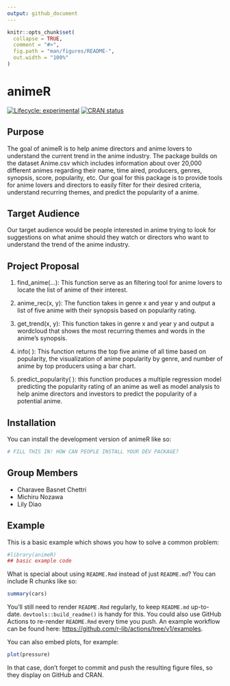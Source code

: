 ```yaml
---
output: github_document
---
```


<!-- README.md is generated from README.Rmd. Please edit that file -->

```r
knitr::opts_chunk$set(
  collapse = TRUE,
  comment = "#>",
  fig.path = "man/figures/README-",
  out.width = "100%"
)
```

# animeR

<!-- badges: start -->
[![Lifecycle: experimental](https://img.shields.io/badge/lifecycle-experimental-orange.svg)](https://lifecycle.r-lib.org/articles/stages.html#experimental)
[![CRAN status](https://www.r-pkg.org/badges/version/animeR)](https://CRAN.R-project.org/package=animeR)
<!-- badges: end -->

## Purpose 

The goal of animeR is to help anime directors and anime lovers to understand the current trend in the anime industry. The package builds on the dataset Anime.csv which includes information about over 20,000 different animes regarding their name, time aired, producers, genres, synopsis, score, popularity, etc. Our goal for this package is to provide tools for anime lovers and directors to easily filter for their desired criteria, understand recurring themes, and predict the popularity of a anime.

## Target Audience

Our target audience would be people interested in anime trying to look for suggestions on what anime should they watch or directors who want to understand the trend of the anime industry.

## Project Proposal

1) find_anime(...): This function serve as an filtering tool for anime lovers to locate the list of anime of their interest. 

2) anime_rec(x, y):  The function takes in genre x and year y and output a list of five anime with their synopsis based on popularity rating.

3) get_trend(x, y): This function takes in genre x and year y and output a wordcloud that shows the most recurring themes and words in the anime’s synopsis. 

4) info( ): This function returns the top five anime of all time based on popularity, the visualization of anime popularity by genre, and number of anime by top producers using a bar chart. 

5) predict_popularity( ): this function produces a multiple regression model predicting the popularity rating of an anime as well as model analysis to help anime directors and investors to predict the popularity of a potential anime. 

## Installation

You can install the development version of animeR like so:

``` r
# FILL THIS IN! HOW CAN PEOPLE INSTALL YOUR DEV PACKAGE?
```

## Group Members 

- Charavee Basnet Chettri 
- Michiru Nozawa
- Lily Diao

## Example

This is a basic example which shows you how to solve a common problem:

```r
#library(animeR)
## basic example code
```

What is special about using `README.Rmd` instead of just `README.md`? You can include R chunks like so:

```r
summary(cars)
```

You'll still need to render `README.Rmd` regularly, to keep `README.md` up-to-date. `devtools::build_readme()` is handy for this. You could also use GitHub Actions to re-render `README.Rmd` every time you push. An example workflow can be found here: <https://github.com/r-lib/actions/tree/v1/examples>.

You can also embed plots, for example:

```r
plot(pressure)
```

In that case, don't forget to commit and push the resulting figure files, so they display on GitHub and CRAN.
